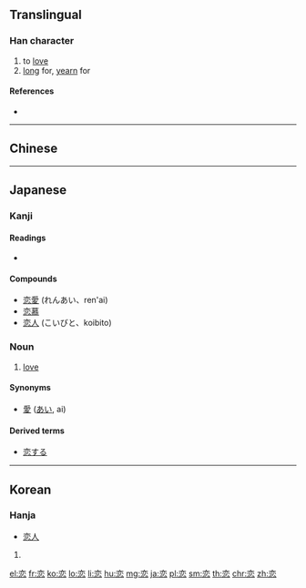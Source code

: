 {{also|戀}}
==Translingual==

===Han character===
{{Han char|rn=61|rad=心|as=06|sn=10|four=0033<sub>3</sub>|canj=卜金心 (YCP)|ids=⿱[[亦]][[心]]}}

# to [[love]]
# [[long]] for, [[yearn]] for

====References====
* {{Han ref|kx=0383.360|dkj=10537|dj=0714.120|hdz=42292.070|uh=604B|ud=24651}}

----
==Chinese==
{{zh-see|戀}}
----

==Japanese==

===Kanji===
{{ja-kanji|grade=c|rs=心06}}

====Readings====
* {{ja-readings|goon=[[れん]] (ren)|kanon=[[れん]] (ren)|kun=[[こい]] (koi), [[こいしい]] ([[恋しい]], koishii), [[こう]] ([[恋う]], kou<!--not "kō"-->)}}

====Compounds====
* [[恋愛]] (れんあい、ren'ai)
* [[恋慕]]
* [[恋人]] (こいびと、koibito)

===Noun===
{{ja-noun|こい}}

# [[love]]

====Synonyms====
* [[愛]] ([[あい]], ai)

====Derived terms====
* [[恋する]]

----

==Korean==

===Hanja===
{{ko-hanja|hangeul=[[련]], [[연]]|eumhun=|rv=ryeon, yeon|mr=ryŏn, yŏn|y=lyen, yen}}
* [[恋人]]

# {{defn|lang=ko|sort=心06}}

[[el:恋]]
[[fr:恋]]
[[ko:恋]]
[[lo:恋]]
[[li:恋]]
[[hu:恋]]
[[mg:恋]]
[[ja:恋]]
[[pl:恋]]
[[sm:恋]]
[[th:恋]]
[[chr:恋]]
[[zh:恋]]